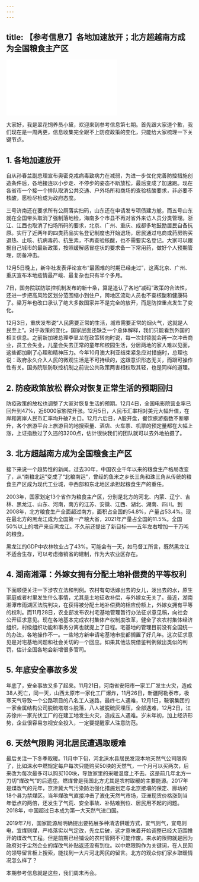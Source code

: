```yaml
---
---
---
```

title: 【参考信息7】各地加速放开；北方超越南方成为全国粮食主产区
---




<iframe src="//player.bilibili.com/player.html?&bvid=BV1Wd4y1s7Fy&page=1&as_wide=1&high_quality=1&danmaku=1" scrolling="no" border="0" frameborder="no" framespacing="0" allowfullscreen></iframe>




大家好，我是翠花饲养员小黛，欢迎来到参考信息第七期。首先跟大家道个歉，我们现在是一周两更，信息收集完全跟不上防疫政策的变化，只能给大家梳理一下关键节点。

## 1. 各地加速放开

自从孙春兰副总理宣布奥密克戎病毒致病力在减弱，为进一步优化完善防控措施创造条件后，各地接连以小步走、不停步的姿态不断放松，最后变成了加速跑。现在各省市一个接一个排队取消公共交通、户外场所和商场的查验核酸要求，非必要不核酸，愿检尽检成为政府态度。

三号济南还在要求所有公厕落实扫码，山东还在申请发专项债建方舱，而五号山东就在全国带头取消了强制落地检，海南多个市县不再对省外来访人员分类管理。浙江、江西也取消了扫场所码的要求，北京、广州、重庆、成都多地鼓励居民自备抗原。实行了近两年的四类药品实名登记制度也开始退场，居民通过电商或药房购买退热、止咳、抗病毒药、抗生素，不再查验核酸，也不需要实名登记。大家可以跟据自己城市的最新政策，按照缓解感冒症状的要求备一下常用药，做好个人预期管理，防备冲击。

12月5日晚上，新华社发表评论宣布“最困难的时期已经走过”，这离北京、广州、重庆宣布本地疫情最严峻、最复杂也只有半个多月。

7日，国务院联防联控机制发布的新十条，算是追认了各地“减码”政策的合法性，还进一步把高风险区划分范围缩小到住户，跨地区流动人员也不查核酸和健康码了。梁万年也改口承认了绝大多数国家并不是完全的放开，而是防控重点发生了变化。

12月3日，重庆发布说“人民需要正常的生活，城市需要正常的烟火气，这就是人民至上”。对于政策的变化，国家层面还缺乏一个总体解释，我们只能看到外国的相关信息。之前新加坡总理李显龙在政策转向时说，每一次封锁就会再一次冲击商业，员工会失业，儿童会失去正常的童年和校园生活，分居两地的家人难以见面，这些都加剧了心理和精神压力。今年10月澳大利亚结束紧急应对措施时，总理也说：政府永久介入人民的微观生活是不可持续的，这跟意识形态无关，而跟可操作性有关。国务院联防联控机制之前说公共政策两害相权取其轻，也是同样的道理。

## 2. 防疫政策放松 群众对恢复正常生活的预期回归

防疫政策的放松也调整了大家对恢复生活的预期。12月4日，全国电影院营业率已回升到47%，近6000家影院开张。12月5日，人民币汇率相对美元大幅升值，在岸和离岸人民币汇率均升破7关口。12月六后日，A股开盘，餐饮旅游指数不断攀升，各个旅游平台上旅游目的地搜索量、酒店、火车票、机票的预定量都在大幅上涨，上证指数过了久违的3200点，估计很快我们的团队就可以去外地拍摄了。

## 3. 北方超越南方成为全国粮食主产区

接下来说一个趋势性的新闻。过去30年，中国农业千年以来的粮食生产格局改变了，从“南粮北运”变成了“北粮南运”，曾经的鱼米之乡长三角和珠三角从传统的粮食主产区成为现代工业城，中西部和东北地区承担起粮食生产的重任。

2003年，国家划定13个省作为粮食主产区，分别是北方的河北、内蒙、辽宁、吉林、黑龙江、山东、河南，南方的江苏、安徽、江西、湖北、湖南、四川。到2008年，北方粮食生产全面超过南方，面积占全国的54.8%，产量占53.4%。现在最北方的黑龙江成为全国第一产粮大省，2021年产量占全国的11.5%。全国50%以上的增产来自黑龙江。不久前还提出了新目标——五年左右增加一千万吨的粮食。

黑龙江的GDP中农林牧业占了43%。可能会有一天，如马督工所言，既然黑龙江不适合生存，可以考虑撤销省的建制，作为大农业区存在。

## 4. 湖南湘潭：外嫁女拥有分配土地补偿费的平等权利

下面顺便关注一下涉农立法和判例。农村有句话嫁出去的女儿，泼出去的水，原生家庭或者村里发生什么事情，尤其是土地征收补偿，与外嫁女无关了。最近，湖南湘潭市雨湖区法院判决，在获得被分配土地补偿费的相应份额上，外嫁女拥有平等的权利。而11月28日，农业部发布农村宅基地管理暂行办法征求意见稿，向社会公开征求意见。现在各地基本完成农村集体产权制度改革，健全了农农村集体经济组织，村级组织功能和事务分离也就提上了日程。宅基地的管理目前没有全国统一的办法，各地操作不一。一些地方新申请宅基地审批都搁置了好几年。这次征求意见是对宅基地问题和社会关切的一个回应。如果其他法院借鉴判例做出类似的判罚，估计全国各地会新增很多官司。

## 5. 年底安全事故多发

年底了，安全事故又多了起来。11月21日，河南省安阳市一家工厂发生火灾，造成38人死亡，同一天，山西太原市一家化工厂爆炸，11月26日，新疆阿勒泰市，极寒天气导致一个公路项目的八名工人迷路，最终七人遇难，12月1日，鞍钢集团的一家金属结构公司脱硫塔塔斗脱落，八人被脱硫灰埋压，全部遇难，12月2日，江苏徐州一家光伏工厂的在建工地发生火灾，造成五人遇难。岁末年初，加上经济形势，企业很容易忽视安全投入，一定要提醒家人注意防范。

## 6. 天然气限购 河北居民遭遇取暖难

最后关注一下冬季取暖。11月中下旬，河北涞水县居民发现本地天然气公司限购了，比如涞水中燃规定每户每次只能购买50块的天然气，一个月可以买两次，后来改为每次最多可以购买100块，导致家里的采暖温度上不去。这是前几年北方一刀切“煤改气”的后遗症。燃煤曾是我国北方尤其是农村取暖的主要能源。2017年是煤改气的元年，京津冀大气污染防治强化措施划定与北京接壤的保定、廊坊的18个县为禁煤区。当年煤改气直接冲击了液化天然气市场，亚洲现货价格涨到当年低点的两倍，还发生了气荒、安全事故、补贴难到位、居民用不起的问题。2018年，中国超过日本成为第一大天然气进口国。

2019年7月，国家能源局明确提出要拓展多种清洁供暖方式，宜气则气，宜电则电，宜煤则煤，严格落实以气定改，先立后破，这才意味着开始调整已经大范围推开的煤改气工程。但是前期已经铺设的农村管网不可能作废。来水的限购就是因为政府对于尘然企业的煤改气补贴返还没有到位。以中燃限购作为关键词，在人民网的领导留言板上搜索，能找到一大片河北网民的留言。北方的观众你们家乡取暖情况怎么样了？

本期参考信息就是这些，我们周末再会。
